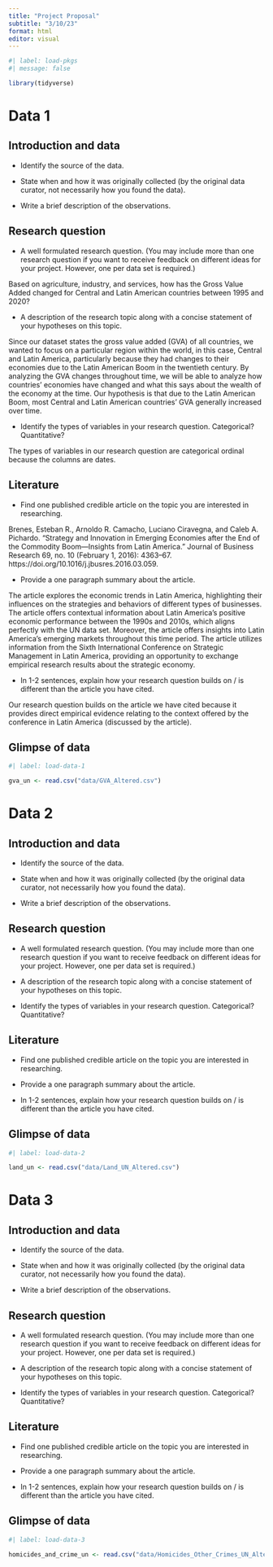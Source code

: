 ```yaml
---
title: "Project Proposal"
subtitle: "3/10/23"
format: html
editor: visual
---
```


```r
#| label: load-pkgs
#| message: false

library(tidyverse)
```

# Data 1

## Introduction and data

-   Identify the source of the data.

-   State when and how it was originally collected (by the original data curator, not necessarily how you found the data).

-   Write a brief description of the observations.

## Research question

-   A well formulated research question. (You may include more than one research question if you want to receive feedback on different ideas for your project. However, one per data set is required.)

Based on agriculture, industry, and services, how has the Gross Value Added changed for Central and Latin American countries between 1995 and 2020?

-   A description of the research topic along with a concise statement of your hypotheses on this topic.

Since our dataset states the gross value added (GVA) of all countries, we wanted to focus on a particular region within the world, in this case, Central and Latin America, particularly because they had changes to their economies due to the Latin American Boom in the twentieth century. By analyzing the GVA changes throughout time, we will be able to analyze how countries' economies have changed and what this says about the wealth of the economy at the time. Our hypothesis is that due to the Latin American Boom, most Central and Latin American countries' GVA generally increased over time.

-   Identify the types of variables in your research question. Categorical? Quantitative?

The types of variables in our research question are categorical ordinal because the columns are dates.

## Literature

-   Find one published credible article on the topic you are interested in researching.

Brenes, Esteban R., Arnoldo R. Camacho, Luciano Ciravegna, and Caleb A. Pichardo. "Strategy and Innovation in Emerging Economies after the End of the Commodity Boom---Insights from Latin America." Journal of Business Research 69, no. 10 (February 1, 2016): 4363--67. https://doi.org/10.1016/j.jbusres.2016.03.059.

-   Provide a one paragraph summary about the article.

The article explores the economic trends in Latin America, highlighting their influences on the strategies and behaviors of different types of businesses. The article offers contextual information about Latin America's positive economic performance between the 1990s and 2010s, which aligns perfectly with the UN data set. Moreover, the article offers insights into Latin America's emerging markets throughout this time period. The article utilizes information from the Sixth International Conference on Strategic Management in Latin America, providing an opportunity to exchange empirical research results about the strategic economy.

-   In 1-2 sentences, explain how your research question builds on / is different than the article you have cited.

Our research question builds on the article we have cited because it provides direct empirical evidence relating to the context offered by the conference in Latin America (discussed by the article).

## Glimpse of data

```r
#| label: load-data-1

gva_un <- read.csv("data/GVA_Altered.csv")
```

# Data 2

## Introduction and data

-   Identify the source of the data.

-   State when and how it was originally collected (by the original data curator, not necessarily how you found the data).

-   Write a brief description of the observations.

## Research question

-   A well formulated research question. (You may include more than one research question if you want to receive feedback on different ideas for your project. However, one per data set is required.)

-   A description of the research topic along with a concise statement of your hypotheses on this topic.

-   Identify the types of variables in your research question. Categorical? Quantitative?

## Literature

-   Find one published credible article on the topic you are interested in researching.

-   Provide a one paragraph summary about the article.

-   In 1-2 sentences, explain how your research question builds on / is different than the article you have cited.

## Glimpse of data

```r
#| label: load-data-2

land_un <- read.csv("data/Land_UN_Altered.csv")
```

# Data 3

## Introduction and data

-   Identify the source of the data.

-   State when and how it was originally collected (by the original data curator, not necessarily how you found the data).

-   Write a brief description of the observations.

## Research question

-   A well formulated research question. (You may include more than one research question if you want to receive feedback on different ideas for your project. However, one per data set is required.)

-   A description of the research topic along with a concise statement of your hypotheses on this topic.

-   Identify the types of variables in your research question. Categorical? Quantitative?

## Literature

-   Find one published credible article on the topic you are interested in researching.

-   Provide a one paragraph summary about the article.

-   In 1-2 sentences, explain how your research question builds on / is different than the article you have cited.

## Glimpse of data

```r
#| label: load-data-3

homicides_and_crime_un <- read.csv("data/Homicides_Other_Crimes_UN_Altered.csv")
```
